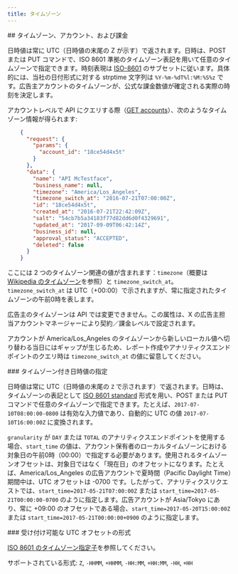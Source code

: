 ```yaml
---
title: タイムゾーン
---
```


<div id="timezones-accounts-and-billing">
  ## タイムゾーン、アカウント、および課金
</div>

日時値は常に UTC（日時値の末尾の Z が示す）で返されます。日時は、POST または PUT コマンドで、ISO 8601 準拠のタイムゾーン表記を用いて任意のタイムゾーンで指定できます。時刻表現は [ISO-8601](http://en.wikipedia.org/wiki/ISO_8601) のサブセットに従います。具体的には、当社の日付形式に対する strptime 文字列は `%Y-%m-%dT%l:%M:%S%z` です。広告主アカウントのタイムゾーンが、公式な課金数値が確定される実際の時刻を決定します。

アカウントレベルで API にクエリする際（[GET accounts](/ja/x-ads-api/campaign-management#accounts)）、次のようなタイムゾーン情報が得られます:

```json
    {
      "request": {
        "params": {
          "account_id": "18ce54d4x5t"
        }
      },
      "data": {
        "name": "API McTestface",
        "business_name": null,
        "timezone": "America/Los_Angeles",
        "timezone_switch_at": "2016-07-21T07:00:00Z",
        "id": "18ce54d4x5t",
        "created_at": "2016-07-21T22:42:09Z",
        "salt": "54cb7b5a34183f77d82dd6d0f4329691",
        "updated_at": "2017-09-09T06:42:14Z",
        "business_id": null,
        "approval_status": "ACCEPTED",
        "deleted": false
      }
    }
```

ここには 2 つのタイムゾーン関連の値が含まれます：`timezone`（概要は[Wikipedia のタイムゾーン](https://en.wikipedia.org/wiki/Tz_database#Names_of_time_zones)を参照）と `timezone_switch_at`。`timezone_switch_at` は UTC（+00:00）で示されますが、常に指定されたタイムゾーンの午前0時を表します。

広告主のタイムゾーンは API では変更できません。この属性は、X の広告主担当アカウントマネージャーにより契約／課金レベルで設定されます。

アカウントが America/Los\_Angeles のタイムゾーンから新しいローカル値へ切り替わる当日にはギャップが生じるため、レポート作成やアナリティクスエンドポイントのクエリ時は `timezone_switch_at` の値に留意してください。

<div id="specifying-datetime-values-with-timezone">
  ### タイムゾーン付き日時値の指定
</div>

日時値は常に UTC（日時値の末尾の `Z` で示されます）で返されます。日時は、タイムゾーンの表記として [ISO 8601 standard](http://en.wikipedia.org/wiki/ISO_8601) 形式を用い、POST または PUT コマンドで任意のタイムゾーンで指定できます。たとえば、`2017-07-10T08:00:00-0800` は有効な入力値であり、自動的に UTC の値 `2017-07-10T16:00:00Z` に変換されます。

`granularity` が `DAY` または `TOTAL` のアナリティクスエンドポイントを使用する場合、`start_time` の値は、アカウント保有者のローカルタイムゾーンにおける対象日の午前0時（00:00）で指定する必要があります。使用されるタイムゾーンオフセットは、対象日ではなく「現在日」のオフセットになります。たとえば、America/Los\_Angeles の広告アカウントで夏時間（Pacific Daylight Time）期間中は、UTC オフセットは -0700 です。したがって、アナリティクスリクエストでは、`start_time=2017-05-21T07:00:00Z` または `start_time=2017-05-21T00:00:00-0700` のように指定します。広告アカウントが Asia/Tokyo にあり、常に +09:00 のオフセットである場合、`start_time=2017-05-20T15:00:00Z` または `start_time=2017-05-21T00:00:00+0900` のように指定します。

<div id="accepted-utc-offset-formats">
  ### 受け付け可能な UTC オフセットの形式
</div>

[ISO 8601 のタイムゾーン指定子](http://en.wikipedia.org/wiki/ISO_8601#Time_zone_designators)を参照してください。

サポートされている形式: `Z`, `-HHMM`, `+HHMM`, `-HH:MM`, `+HH:MM`, `-HH`, `+HH`